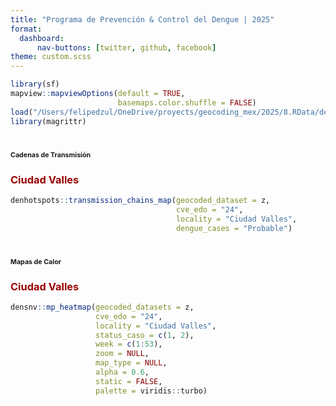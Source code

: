 ```yaml
---
title: "Programa de Prevención & Control del Dengue | 2025"
format: 
  dashboard:
      nav-buttons: [twitter, github, facebook]
theme: custom.scss
---
```


```r
library(sf)
mapview::mapviewOptions(default = TRUE,
                        basemaps.color.shuffle = FALSE)
load("/Users/felipedzul/OneDrive/proyects/geocoding_mex/2025/8.RData/denmex_2025.RData")
library(magrittr)
```


# [**Cadenas de Transmisión**]{style="font-size:8pt"}

::: panel-tabset

### [**Ciudad Valles**]{style="color:#990000"}
```r
denhotspots::transmission_chains_map(geocoded_dataset = z,
                                     cve_edo = "24",
                                     locality = "Ciudad Valles",
                                     dengue_cases = "Probable")
```
:::


# [**Mapas de Calor**]{style="font-size:8pt"}

::: panel-tabset

### [**Ciudad Valles**]{style="color:#990000"}

```r
densnv::mp_heatmap(geocoded_datasets = z,
                   cve_edo = "24",
                   locality = "Ciudad Valles",
                   status_caso = c(1, 2),
                   week = c(1:53),
                   zoom = NULL,
                   map_type = NULL,
                   alpha = 0.6,
                   static = FALSE,
                   palette = viridis::turbo)
```
:::

